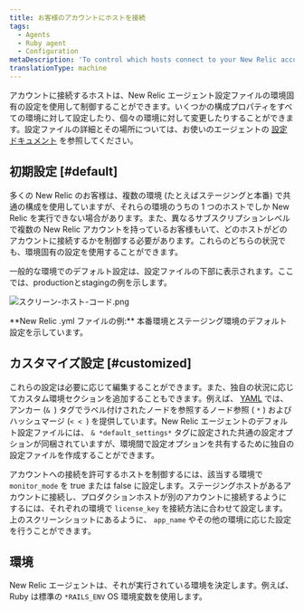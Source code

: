 ```yaml
---
title: お客様のアカウントにホストを接続
tags:
  - Agents
  - Ruby agent
  - Configuration
metaDescription: 'To control which hosts connect to your New Relic account, use environment-specific settings in your Ruby agent''s config file.'
translationType: machine
---
```



アカウントに接続するホストは、New Relic エージェント設定ファイルの環境固有の設定を使用して制御することができます。いくつかの構成プロパティをすべての環境に対して設定したり、個々の環境に対して変更したりすることができます。設定ファイルの詳細とその場所については、お使いのエージェントの [設定ドキュメント](/docs/site/configuring-the-agent) を参照してください。

## 初期設定 [#default]

多くの New Relic のお客様は、複数の環境 (たとえばステージングと本番) で共通の構成を使用していますが、それらの環境のうちの 1 つのホストでしか New Relic を実行できない場合があります。また、異なるサブスクリプションレベルで複数の New Relic アカウントを持っているお客様もいて、どのホストがどのアカウントに接続するかを制御する必要があります。これらのどちらの状況でも、環境固有の設定を使用することができます。

一般的な環境でのデフォルト設定は、設定ファイルの下部に表示されます。ここでは、productionとstagingの例を示します。

<img
  title="スクリーン-ホスト-コード.png"
  alt="スクリーン-ホスト-コード.png"
  src={screenHostsCode}
/>

<figcaption>
  **New Relic .yml ファイルの例:** 本番環境とステージング環境のデフォルト設定を示しています。
</figcaption>

## カスタマイズ設定 [#customized]

これらの設定は必要に応じて編集することができます。また、独自の状況に応じてカスタム環境セクションを追加することもできます。例えば、 [YAML](http://en.wikipedia.org/wiki/YAML%23Data_merge_and_references "新しいウィンドウで開くリンク") では、アンカー (`& `) タグでラベル付けされたノードを参照するノード参照 ( `*` ) およびハッシュマージ (`< < `) を提供しています。New Relic エージェントのデフォルト設定ファイルには、 `& *default_settings*` タグに設定された共通の設定オプションが同梱されていますが、環境間で設定オプションを共有するために独自の設定ファイルを作成することができます。

アカウントへの接続を許可するホストを制御するには、該当する環境で `monitor_mode` を true または false に設定します。ステージングホストがあるアカウントに接続し、プロダクションホストが別のアカウントに接続するようにするには、それぞれの環境で `license_key` を接続方法に合わせて設定します。上のスクリーンショットにあるように、 `app_name` やその他の環境に応じた設定を行うことができます。

## 環境

New Relic エージェントは、それが実行されている環境を決定します。例えば、Ruby は標準の `*RAILS_ENV` OS 環境変数を使用します。
